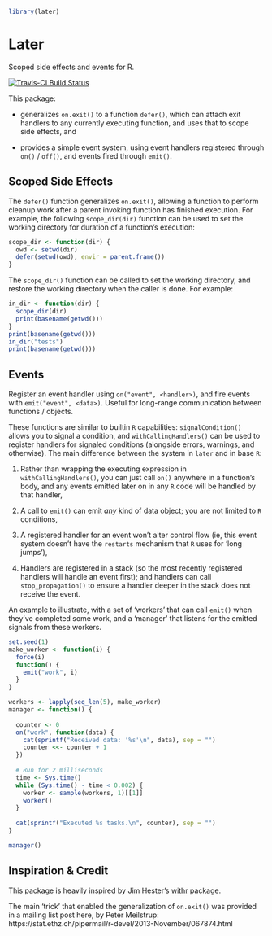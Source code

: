 ```r
library(later)
```


# Later

Scoped side effects and events for R.

[![Travis-CI Build Status](https://travis-ci.org/kevinushey/later.svg?branch=master)](https://travis-ci.org/kevinushey/later)

This package:

- generalizes `on.exit()` to a function `defer()`, which can attach exit
  handlers to any currently executing function, and uses that to scope side
  effects, and

- provides a simple event system, using event handlers registered
  through `on()` / `off()`, and events fired through `emit()`.

## Scoped Side Effects

The `defer()` function generalizes `on.exit()`, allowing a function to perform 
cleanup work after a parent invoking function has finished execution. For
example, the following `scope_dir(dir)` function can be used to set the
working directory for duration of a function's execution:

```r
scope_dir <- function(dir) {
  owd <- setwd(dir)
  defer(setwd(owd), envir = parent.frame())
}
```

The `scope_dir()` function can be called to set the working directory, and
restore the working directory when the caller is done. For example:


```r
in_dir <- function(dir) {
  scope_dir(dir)
  print(basename(getwd()))
}
print(basename(getwd()))
in_dir("tests")
print(basename(getwd()))
```

## Events

Register an event handler using `on("event", <handler>)`, and fire events with
`emit("event", <data>)`. Useful for long-range communication between
functions / objects.

These functions are similar to builtin `R` capabilities: `signalCondition()` 
allows you to signal a condition, and `withCallingHandlers()` can be used to
register handlers for signaled conditions (alongside errors, warnings, and
otherwise). The main difference between the system in `later` and in base `R`:

1. Rather than wrapping the executing expression in `withCallingHandlers()`, you
   can just call `on()` anywhere in a function's body, and any events emitted
   later on in any `R` code will be handled by that handler,

2. A call to `emit()` can emit _any_ kind of data object; you are not limited
   to `R` conditions,

3. A registered handler for an event won't alter control flow (ie, this event
   system doesn't have the `restarts` mechanism that `R` uses for 'long jumps'),

4. Handlers are registered in a stack (so the most recently registered handlers
   will handle an event first); and handlers can call `stop_propagation()` to
   ensure a handler deeper in the stack does not receive the event.

An example to illustrate, with a set of 'workers' that can call `emit()`
when they've completed some work, and a 'manager' that listens for the
emitted signals from these workers.

```r
set.seed(1)
make_worker <- function(i) {
  force(i)
  function() {
    emit("work", i)
  }
}

workers <- lapply(seq_len(5), make_worker)
manager <- function() {
  
  counter <- 0
  on("work", function(data) {
    cat(sprintf("Received data: '%s'\n", data), sep = "")
    counter <<- counter + 1
  })
  
  # Run for 2 milliseconds
  time <- Sys.time()
  while (Sys.time() - time < 0.002) {
    worker <- sample(workers, 1)[[1]]
    worker()
  }
  
  cat(sprintf("Executed %s tasks.\n", counter), sep = "")
}

manager()
```

## Inspiration & Credit

This package is heavily inspired by Jim Hester's
[withr](https://github.com/jimhester/withr) package.

The main 'trick' that enabled the generalization of `on.exit()` was provided in
a mailing list post
here, by Peter Meilstrup: https://stat.ethz.ch/pipermail/r-devel/2013-November/067874.html
